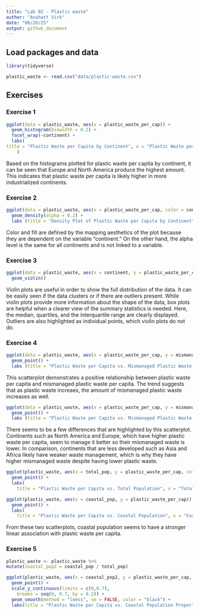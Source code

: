 ```yaml
---
title: "Lab 02 - Plastic waste"
author: "Anahatt Virk"
date: "06/20/25"
output: github_document
---
```


## Load packages and data

```r
library(tidyverse) 
```

```r
plastic_waste <- read.csv("data/plastic-waste.csv")
```

## Exercises

### Exercise 1

```r
ggplot(data = plastic_waste, aes(x = plastic_waste_per_cap)) +
  geom_histogram(binwidth = 0.2) +
  facet_wrap(~continent) +
  labs(
title = "Plastic Waste per Capita by Continent", x = "Plastic Waste per Capita", y = "Continent"
    )
```

Based on the histograms plotted for plastic waste per capita by continent, it can be seen that Europe and North America produce the highest amount. This indicates that plastic waste per capita is likely higher in more industrialized continents. 

### Exercise 2

```r
ggplot(data = plastic_waste, aes(x = plastic_waste_per_cap, color = continent, fill = continent)) +
  geom_density(alpha = 0.2) +
  labs (title = "Density Plot of Plastic Waste per Capita by Continent", x = "Plastic Waste per Capita", y = "Density")
```

Color and fill are defined by the mapping aesthetics of the plot because they are dependent on the variable "continent." On the other hand, the alpha level is the same for all continents and is not linked to a variable.  

### Exercise 3

```r
ggplot(data = plastic_waste, aes(x = continent, y = plastic_waste_per_cap)) +
  geom_violin()
```

Violin plots are useful in order to show the full distribution of the data. It can be easily seen if the data clusters or if there are outliers present. While violin plots provide more information about the shape of the data, box plots are helpful when a clearer view of the summary statistics is needed. Here, the median, quartiles, and the interquartile range are clearly displayed. Outliers are also  highlighted as individual points, which violin plots do not do. 

### Exercise 4

```r
ggplot(data = plastic_waste, aes(x = plastic_waste_per_cap, y = mismanaged_plastic_waste_per_cap)) +
  geom_point() +
  labs (title = "Plastic Waste per Capita vs. Mismanaged Plastic Waste per Capita", x = " Waste per Capita", y = "Mismanaged Waste per Capita")
```

This scatterplot demonstrates a positive relationship between plastic waste per capita and mismanaged plastic waste per capita. The trend suggests that as plastic waste increaes, the amount of mismanaged plastic waste increases as well. 

```r
ggplot(data = plastic_waste, aes(x = plastic_waste_per_cap, y = mismanaged_plastic_waste_per_cap, color = continent)) +
  geom_point() +
  labs (title = "Plastic Waste per Capita vs. Mismanaged Plastic Waste per Capita by Continent", x = " Waste per Capita", y = "Mismanaged Waste per Capita")
```

There seems to be a few differences that are highlighted by this scatterplot. Continents such as North America and Europe, which have higher plastic waste per capita, seem to manage it better so their mismanaged waste is lower. In comparison, continents that are less developed such as Asia and Africa likely have weaker waste management, which is why they have higher mismanaged waste despite having lower plastic waste.

```r
ggplot(plastic_waste, aes(x = total_pop, y = plastic_waste_per_cap, color = continent)) +
  geom_point() +
  labs(
    title = "Plastic Waste per Capita vs. Total Population", x = "Total Population", y = "Plastic Waste per Capita")
```

```r
ggplot(plastic_waste, aes(x = coastal_pop, y = plastic_waste_per_cap)) +
  geom_point() +
  labs(
    title = "Plastic Waste per Capita vs. Coastal Population", x = "Coastal Population", y = "Plastic Waste per Capita")
```

From these two scatterplots, coastal population seems to have a stronger linear association with plastic waste per capita. 

### Exercise 5

```r
plastic_waste <- plastic_waste %>%
mutate(coastal_pop2 = coastal_pop / total_pop)

ggplot(plastic_waste, aes(x = coastal_pop2, y = plastic_waste_per_cap, color = continent)) +
  geom_point() +
  scale_y_continuous(limits = c(0,0.7),
    breaks = seq(0, 0.7, by = 0.2)) +
  geom_smooth(method = "loess", se = FALSE, color = "black") +
  labs(title = "Plastic Waste per Capita vs. Coastal Population Proportion by Continent", x = "Coastal Population Proportion", y = "Plastic Waste per Capita")
```


